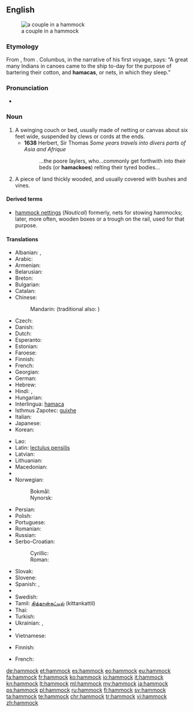 {{wikipedia}}
==English==
[[File:Couple in Hammock.jpg|right|thumb|a couple in a hammock]]
===Etymology===
From {{etyl|es|en}} {{term|hamaca|lang=es}}, from {{etyl|tnq|en}}.  Columbus, in the narrative of his first voyage, says: “A great many Indians in canoes came to the ship to-day for the purpose of bartering their cotton, and '''hamacas''', or nets, in which they sleep.”

===Pronunciation===
* {{IPA|/ˈhæmək/}}

===Noun===
{{en-noun}}

# A swinging couch or bed, usually made of netting or canvas about six feet wide, suspended by clews or cords at the ends.
#* '''1638''' Herbert, Sir Thomas ''Some years travels into divers parts of Asia and Afrique''
#*: ...the poore ſaylers, who...commonly get forthwith into their beds (or '''hamackoes''') reſting their tyred bodies...
# {{context|US|archaic|lang=en}} A piece of land thickly wooded, and usually covered with bushes and vines.

====Derived terms====
* [[hammock nettings]] (''Nautical'') formerly, nets for stowing hammocks; later, more often, wooden boxes or a trough on the rail, used for that purpose.

====Translations====
{{trans-top|swinging couch or bed}}
* Albanian: {{t-|sq|shtrat i varur}}, {{t-|sq|hamak}}
* Arabic: {{t-|ar|أرجوحة شبكية|f|tr=ʾurjūḥa šabakíyya|sc=Arab}}
* Armenian: {{t-|hy|ճոճ|tr=čoč|sc=Armn}}
* Belarusian: {{t-|be|гамак|m|tr=hamák|sc=Cyrl}}
* Breton: {{t+|br|gwele-skourr|m}}
* Bulgarian: {{t-|bg|хамак|m|tr=hamák|sc=Cyrl}}
* Catalan: {{t-|ca|hamaca|f}}
* Chinese:
*: Mandarin: {{t|cmn|吊床|tr=diàochuáng|sc=Hani}} (traditional also: {{t|cmn|弔牀|sc=Hani}})
* Czech: {{t-|cs|houpací síť|f}}
* Danish: {{t-|da|hængekøje|c}}
* Dutch: {{t+|nl|hangmat|f}}
* Esperanto: {{t-|eo|hamako}}
* Estonian: {{t-|et|võrkkiik}}
* Faroese: {{t-|fo|heingikoyggja|f}}
* Finnish: {{t+|fi|riippumatto}}
* French: {{t+|fr|hamac|m}}
* Georgian: {{t+|ka|ჰამაკი|tr=hamaki|sc=Geor}}
* German: {{t+|de|Hängematte|f}}
* Hebrew: {{t+|he|ערסל|tr=arsal|sc=Hebr}}
* Hindi: {{t-|hi|झूला|m|tr=jhūlā|sc=Deva}}, {{t-|hi|जालीदार झूला|tr=jālīdār jhūlā|sc=Deva}}
* Hungarian: {{t+|hu|függőágy}}
* Interlingua: [[hamaca]]
* Isthmus Zapotec: [[guixhe]]
* Italian: {{t+|it|amaca|f}}
* Japanese: {{t-|ja|ハンモック|tr=hanmokku|sc=Jpan}}
* Korean: {{t-|ko|해먹|tr=haemeok|sc=Kore}}
{{trans-mid}}
* Lao: {{t-|lo|ເປ|tr=pee|sc=Laoo}}
* Latin: [[lectulus pensilis]]
* Latvian: {{t-|lv|šūpuļtīkls|m}}
* Lithuanian: {{t-|lt|hamakas|m}}
* Macedonian: {{t-|mk|лежалка|f|tr=léžalka}}
* {{trreq|mt}}
* Norwegian:
*: Bokmål: {{t+|nb|hengekøye|m|f}}
*: Nynorsk: {{t-|nn|hengjekøye|f}}
* Persian: {{t+|fa|بانوج|tr=bânuj|sc=fa-Arab}}
* Polish: {{t+|pl|hamak|m}}
* Portuguese: {{t+|pt|rede|f}}
* Romanian: {{t-|ro|hamac|n}}
* Russian: {{t+|ru|гамак|m|tr=gamák}}
* Serbo-Croatian:
*: Cyrillic: {{t-|sh|висаљка|f}}
*: Roman: {{t-|sh|visaljka|f}}
* Slovak: {{t-|sk|hojdacia sieť|f}}
* Slovene: {{t+|sl|viseča mreža|f}}
* Spanish: {{t+|es|hamaca|f}}, {{t-|es|hamaca paraguaya|f}} {{qualifier|Argentina, Uruguay}}
* {{trreq|sw}}
* Swedish: {{t+|sv|hängmatta|c}}
* Tamil: [[கித்தான்கட்டில்]] (kittankattil)
* Thai: {{t-|th|เปลญวน|tr=bplay yuan|sc=Thai}}
* Turkish: {{t+|tr|hamak}}
* Ukrainian: {{t-|uk|гамак|m|tr=hamák}}, {{t-|uk|підвісне ліжко|tr=pidvísne lížko}}
* {{trreq|ur}}
* Vietnamese: {{t-|vi|cái võng}}
{{trans-bottom}}

{{trans-top|piece of land}}
* Finnish: {{t-|fi|pusikko}}
{{trans-mid}}
* French: {{t+|fr|hammock|m}}
{{trans-bottom}}

[[de:hammock]]
[[et:hammock]]
[[es:hammock]]
[[eo:hammock]]
[[eu:hammock]]
[[fa:hammock]]
[[fr:hammock]]
[[ko:hammock]]
[[io:hammock]]
[[it:hammock]]
[[kn:hammock]]
[[lt:hammock]]
[[ml:hammock]]
[[my:hammock]]
[[ja:hammock]]
[[ps:hammock]]
[[pl:hammock]]
[[ru:hammock]]
[[fi:hammock]]
[[sv:hammock]]
[[ta:hammock]]
[[te:hammock]]
[[chr:hammock]]
[[tr:hammock]]
[[vi:hammock]]
[[zh:hammock]]